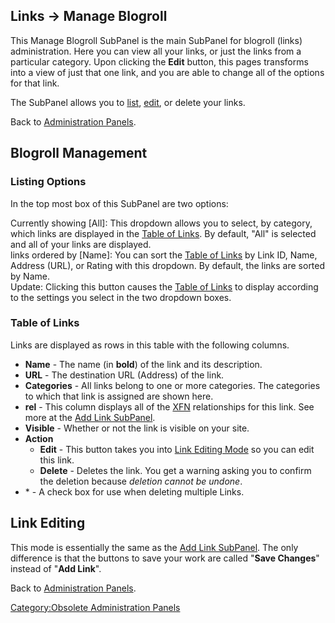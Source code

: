 {{Oldversion}}
==Links &rarr; Manage Blogroll==

This Manage Blogroll SubPanel is the main SubPanel for blogroll (links) administration.  Here you can view all your links, or just the links from a particular category.  Upon clicking the '''Edit''' button, this pages transforms into a view of just that one link, and you are able to change all of the options for that link.

The SubPanel allows you to [[#Link Listing|list]], [[#Link Editing|edit]], or delete your links.

Back to [[Administration Panels]].

==Blogroll Management==

===Listing Options===

In the top most box of this SubPanel are two options:

;Currently showing [All]:  This dropdown allows you to select, by category, which links are displayed in the [[#Table of Links|Table of Links]].  By default, "All" is selected and all of your links are displayed.
;links ordered by [Name]:  You can sort the [[#Table of Links|Table of Links]] by Link ID, Name, Address (URL), or Rating with this dropdown.  By default, the links are sorted by Name.
;Update:  Clicking this button causes the [[#Table of Links|Table of Links]] to display according to the settings you select in the two dropdown boxes.

===Table of Links===

Links are displayed as rows in this table with the following columns.

*'''Name''' - The name (in '''bold''') of the link and its description.
*'''URL''' - The destination URL (Address) of the link.
*'''Categories''' - All links belong to one or more categories.  The categories to which that link is assigned are shown here.
*'''rel''' - This column displays all of the [http://gmpg.org/xfn/ XFN] relationships for this link.  See more at the [[Add Link SubPanel#Link Relationships (XFN)|Add Link SubPanel]].
*'''Visible''' - Whether or not the link is visible on your site.
*'''Action'''
**'''Edit''' - This button takes you into [[#Link Editing|Link Editing Mode]] so you can edit this link.
**'''Delete''' - Deletes the link.  You get a warning asking you to confirm the deletion because ''deletion cannot be undone''.
*<nowiki>*</nowiki> - A check box for use when deleting multiple Links.

<!--leaving this for now
===Manage Multiple Links===

The items in this box at the bottom of the subpanel allow you to apply changes to many links at once.  These changes are applied only to the links whose checkboxes in the [[#Table of Links|Table of Links]] are checked.  The following actions are available.

;Assign ownership to [user]:  By selecting a user from this dropdown and clicking its "'''Go'''" button, all the checked links will be assigned to that user.
;Toggle Visibility:  Clicking this button toggles the Visibility setting off all checked links, changing "Yes" to "No" and "No" to "Yes".
;Move to category [category]:  You can move all of the checked links to a specific category by selecting that category in this dropdown and clicking its "'''Go'''" button.
;Toggle Checkboxes:  This link will invert the checkbox selection:  all checked checkboxes will be unchecked and all unchecked checkboxes will be checked.
-->

==Link Editing==

This mode is essentially the same as the [[Add Link SubPanel]].  The only difference is that the buttons to save your work are called "'''Save Changes'''" instead of "'''Add Link'''".

Back to [[Administration Panels]].

[[Category:Obsolete Administration Panels]]